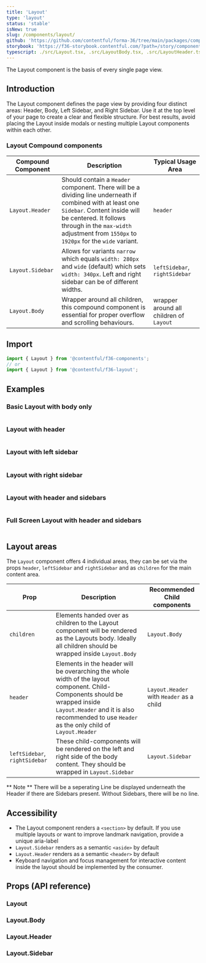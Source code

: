 ```yaml
---
title: 'Layout'
type: 'layout'
status: 'stable'
isNew: true
slug: /components/layout/
github: 'https://github.com/contentful/forma-36/tree/main/packages/components/layout'
storybook: 'https://f36-storybook.contentful.com/?path=/story/components-layout--default'
typescript: ./src/Layout.tsx, .src/LayoutBody.tsx, .src/LayoutHeader.tsx, .src/Layout.Sidebar.tsx
---
```


The Layout component is the basis of every single page view.

## Introduction

The Layout component defines the page view by providing four distinct areas: Header, Body, Left Sidebar, and Right Sidebar. Use it at the top level of your page to create a clear and flexible structure. For best results, avoid placing the Layout inside modals or nesting multiple Layout components within each other.

### Layout Compound components

| Compound Component | Description                                                                                                                                                                                                                                                | Typical Usage Area                      |
| ------------------ | ---------------------------------------------------------------------------------------------------------------------------------------------------------------------------------------------------------------------------------------------------------- | --------------------------------------- |
| `Layout.Header`    | Should contain a `Header` component. There will be a dividing line underneath if combined with at least one `Sidebar`. Content inside will be centered. It follows through in the `max-width` adjustment from `1550px` to `1920px` for the `wide` variant. | `header`                                |
| `Layout.Sidebar`   | Allows for variants `narrow` which equals `width: 280px` and `wide` (default) which sets `width: 340px`. Left and right sidebar can be of different widths.                                                                                                | `leftSidebar`, `rightSidebar`           |
| `Layout.Body`      | Wrapper around all children, this compound component is essential for proper overflow and scrolling behaviours.                                                                                                                                            | wrapper around all children of `Layout` |

## Import

```jsx static=true
import { Layout } from '@contentful/f36-components';
// or
import { Layout } from '@contentful/f36-layout';
```

## Examples

### Basic Layout with body only

```jsx file=./examples/LayoutExampleWithNoSubComponents.tsx

```

### Layout with header

```jsx file=./examples/LayoutExampleWithHeader.tsx

```

### Layout with left sidebar

```jsx file=./examples/LayoutExampleWithLeftSidebar.tsx

```

### Layout with right sidebar

```jsx file=./examples/LayoutExampleWithRightSidebar.tsx

```

### Layout with header and sidebars

```jsx file=./examples/LayoutExampleWithAllSubComponents.tsx

```

### Full Screen Layout with header and sidebars

```jsx file=./examples/LayoutExampleWithAllSubComponentFullScreen.tsx

```

## Layout areas

The `Layout` component offers 4 individual areas, they can be set via the props `header`, `leftSidebar` and `rightSidebar` and as `children` for the main content area.

| Prop                          | Description                                                                                                                                                                                                                   | Recommended Child components             |
| ----------------------------- | ----------------------------------------------------------------------------------------------------------------------------------------------------------------------------------------------------------------------------- | ---------------------------------------- |
| `children`                    | Elements handed over as children to the Layout component will be rendered as the Layouts body. Ideally all children should be wrapped inside `Layout.Body`                                                                    | `Layout.Body`                            |
| `header`                      | Elements in the header will be overarching the whole width of the layout component. Child-Components should be wrapped inside `Layout.Header` and it is also recommended to use `Header` as the only child of `Layout.Header` | `Layout.Header` with `Header` as a child |
| `leftSidebar`, `rightSidebar` | These child-components will be rendered on the left and right side of the body content. They should be wrapped in `Layout.Sidebar`                                                                                            | `Layout.Sidebar`                         |

** Note ** There will be a seperating Line be displayed underneath the Header if there are Sidebars present. Without Sidebars, there will be no line.

## Accessibility

- The Layout component renders a `<section>` by default. If you use multiple layouts or want to improve landmark navigation, provide a unique aria-label
- `Layout.Sidebar` renders as a semantic `<aside>` by default
- `Layout.Header` renders as a semantic `<header>` by default
- Keyboard navigation and focus management for interactive content inside the layout should be implemented by the consumer.

## Props (API reference)

### Layout

<PropsTable of="Layout" />

### Layout.Body

<PropsTable of="LayoutBody" />

### Layout.Header

<PropsTable of="LayoutHeader" />

### Layout.Sidebar

<PropsTable of="LayoutSidebar" />
